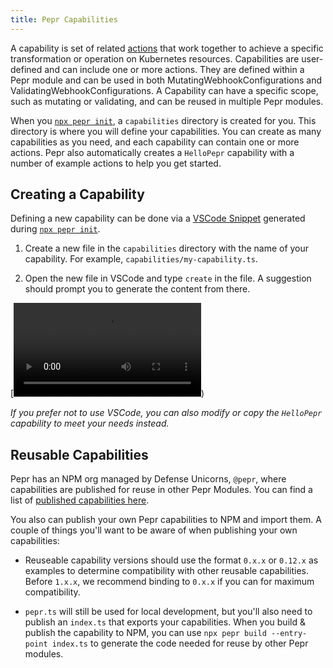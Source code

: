 ```yaml
---
title: Pepr Capabilities
---
```



A capability is set of related [actions](../actions/) that work together to achieve a specific transformation or operation on Kubernetes resources. Capabilities are user-defined and can include one or more actions. They are defined within a Pepr module and can be used in both MutatingWebhookConfigurations and ValidatingWebhookConfigurations. A Capability can have a specific scope, such as mutating or validating, and can be reused in multiple Pepr modules.

When you [`npx pepr init`](../pepr-cli#pepr-init), a `capabilities` directory is created for you. This directory is where you will define your capabilities. You can create as many capabilities as you need, and each capability can contain one or more actions. Pepr also automatically creates a `HelloPepr` capability with a number of example actions to help you get started.

## Creating a Capability

Defining a new capability can be done via a [VSCode Snippet](https://code.visualstudio.com/docs/editor/userdefinedsnippets) generated during [`npx pepr init`](../pepr-cli#pepr-init).

1. Create a new file in the `capabilities` directory with the name of your capability. For example, `capabilities/my-capability.ts`.

1. Open the new file in VSCode and type `create` in the file. A suggestion should prompt you to generate the content from there.

[<video class="td-content" controls src="https://user-images.githubusercontent.com/882485/230897379-0bb57dff-9832-479f-8733-79e103703135.mp4](https://user-images.githubusercontent.com/882485/230897379-0bb57dff-9832-479f-8733-79e103703135.mp4"></video>)

_If you prefer not to use VSCode, you can also modify or copy the `HelloPepr` capability to meet your needs instead._

## Reusable Capabilities

Pepr has an NPM org managed by Defense Unicorns, `@pepr`, where capabilities are published for reuse in other Pepr Modules. You can find a list of [published capabilities here](https://www.npmjs.com/search?q=@pepr).

You also can publish your own Pepr capabilities to NPM and import them.  A couple of things you'll want to be aware of when publishing your own capabilities:

- Reuseable capability versions should use the format `0.x.x` or `0.12.x` as examples to determine compatibility with other reusable capabilities. Before `1.x.x`, we recommend binding to `0.x.x` if you can for maximum compatibility.

- `pepr.ts` will still be used for local development, but you'll also need to publish an `index.ts` that exports your capabilities. When you build & publish the capability to NPM, you can use `npx pepr build --entry-point index.ts` to generate the code needed for reuse by other Pepr modules.
